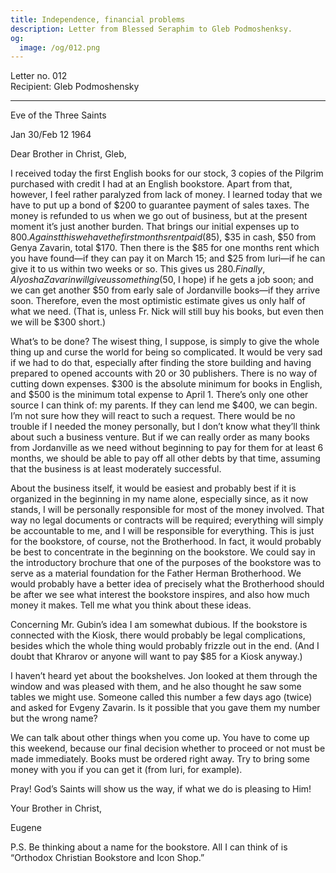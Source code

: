 ```yaml
---
title: Independence, financial problems
description: Letter from Blessed Seraphim to Gleb Podmoshenksy.
og:
  image: /og/012.png
---
```


<div style={{textAlign:'right', fontFamily:'monospace'}}>Letter no. 012</div>
<div style={{textAlign:'left', fontFamily:'monospace'}}>Recipient: Gleb Podmoshensky</div>

---

Eve of the Three Saints

Jan 30/Feb 12 1964

Dear Brother in Christ, Gleb,

I received today the first English books for our stock, 3 copies of the Pilgrim purchased with credit I had at an English bookstore. Apart from that, however, I feel rather paralyzed from lack of money. I learned today that we have to put up a bond of $200 to guarantee payment of sales taxes. The money is refunded to us when we go out of business, but at the present moment it’s just another burden. That brings our initial expenses up to $800. Against this we have the first months rent paid ($85), $35 in cash, $50 from Genya Zavarin, total $170. Then there is the $85 for one months rent which you have found—if they can pay it on March 15; and $25 from Iuri—if he can give it to us within two weeks or so. This gives us $280. Finally, Alyosha Zavarin will give us something ($50, I hope) if he gets a job soon; and we can get another $50 from early sale of Jordanville books—if they arrive soon. Therefore, even the most optimistic estimate gives us only half of what we need. (That is, unless Fr. Nick will still buy his books, but even then we will be $300 short.)

What’s to be done? The wisest thing, I suppose, is simply to give the whole thing up and curse the world for being so complicated. It would be very sad if we had to do that, especially after finding the store building and having prepared to opened accounts with 20 or 30 publishers. There is no way of cutting down expenses. $300 is the absolute minimum for books in English, and $500 is the minimum total expense to April 1. There’s only one other source I can think of: my parents. If they can lend me $400, we can begin. I’m not sure how they will react to such a request. There would be no trouble if I needed the money personally, but I don’t know what they’ll think about such a business venture. But if we can really order as many books from Jordanville as we need without beginning to pay for them for at least 6 months, we should be able to pay off all other debts by that time, assuming that the business is at least moderately successful.

About the business itself, it would be easiest and probably best if it is organized in the beginning in my name alone, especially since, as it now stands, I will be personally responsible for most of the money involved. That way no legal documents or contracts will be required; everything will simply be accountable to me, and I will be responsible for everything. This is just for the bookstore, of course, not the Brotherhood. In fact, it would probably be best to concentrate in the beginning on the bookstore. We could say in the introductory brochure that one of the purposes of the bookstore was to serve as a material foundation for the Father Herman Brotherhood. We would probably have a better idea of precisely what the Brotherhood should be after we see what interest the bookstore inspires, and also how much money it makes. Tell me what you think about these ideas.

Concerning Mr. Gubin’s idea I am somewhat dubious. If the bookstore is connected with the Kiosk, there would probably be legal complications, besides which the whole thing would probably frizzle out in the end. (And I doubt that Khrarov or anyone will want to pay $85 for a Kiosk anyway.)

I haven’t heard yet about the bookshelves. Jon looked at them through the window and was pleased with them, and he also thought he saw some tables we might use. Someone called this number a few days ago (twice) and asked for Evgeny Zavarin. Is it possible that you gave them my number but the wrong name?

We can talk about other things when you come up. You have to come up this weekend, because our final decision whether to proceed or not must be made immediately. Books must be ordered right away. Try to bring some money with you if you can get it (from Iuri, for example).

Pray! God’s Saints will show us the way, if what we do is pleasing to Him!

Your Brother in Christ,

Eugene

P.S. Be thinking about a name for the bookstore. All I can think of is “Orthodox Christian Bookstore and Icon Shop.”
